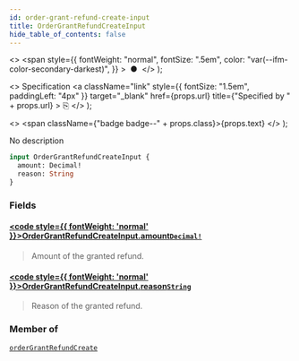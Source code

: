 ```yaml
---
id: order-grant-refund-create-input
title: OrderGrantRefundCreateInput
hide_table_of_contents: false
---
```


  <>
    <span
      style={{
        fontWeight: "normal",
        fontSize: ".5em",
        color: "var(--ifm-color-secondary-darkest)",
      }}
    >
      &nbsp;●&nbsp;
    </span>
  </>
);

  <>
    Specification
    <a
      className="link"
      style={{ fontSize: "1.5em", paddingLeft: "4px" }}
      target="\_blank"
      href={props.url}
      title={"Specified by " + props.url}
    >
      ⎘
    </a>
  </>
);

  <>
    <span className={"badge badge--" + props.class}>{props.text}</span>
  </>
);

No description

```graphql
input OrderGrantRefundCreateInput {
  amount: Decimal!
  reason: String
}
```

### Fields

#### [<code style={{ fontWeight: 'normal' }}>OrderGrantRefundCreateInput.<b>amount</b></code>](#)<Bullet />[`Decimal!`](../../../api-reference/miscellaneous/scalars/decimal) <Badge class="secondary" text="non-null"/> <Badge class="secondary" text="scalar"/>

> Amount of the granted refund.

#### [<code style={{ fontWeight: 'normal' }}>OrderGrantRefundCreateInput.<b>reason</b></code>](#)<Bullet />[`String`](../../../api-reference/miscellaneous/scalars/string) <Badge class="secondary" text="scalar"/>

> Reason of the granted refund.

### Member of

[`orderGrantRefundCreate`](../../../api-reference/orders/mutations/order-grant-refund-create) <Badge class="secondary" text="mutation"/>
